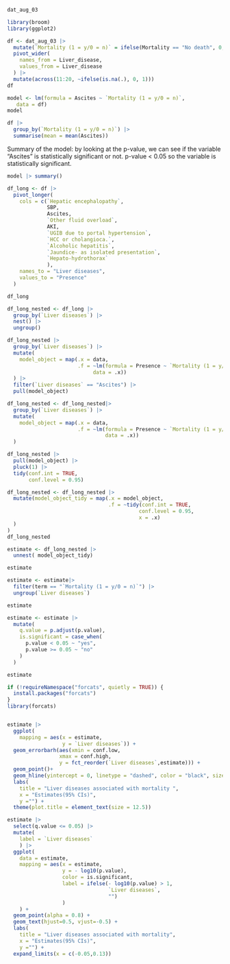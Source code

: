 ```r
dat_aug_03

```

```r
library(broom)
library(ggplot2)
```

```r
df <- dat_aug_03 |>
  mutate(`Mortality (1 = y/0 = n)` = ifelse(Mortality == "No death", 0, 1)) |> 
  pivot_wider(
    names_from = Liver_disease,
    values_from = Liver_disease
  ) |> 
  mutate(across(11:20, ~ifelse(is.na(.), 0, 1)))
df
```

```r
model <- lm(formula = Ascites ~ `Mortality (1 = y/0 = n)`,
   data = df)
model
```


```r
df |> 
  group_by(`Mortality (1 = y/0 = n)`) |> 
  summarise(mean = mean(Ascites))
```

Summary of the model: by looking at the p-value, we can see if the variable 
"Ascites" is statistically significant or not.
p-value < 0.05 so the variable is statistically significant.
```r
model |> summary()
```
```r
df_long <- df |> 
  pivot_longer(
    cols = c(`Hepatic encephalopathy`, 
             SBP,
             Ascites,
             `Other fluid overload`,
             AKI,
             `UGIB due to portal hypertension`,
             `HCC or cholangioca.`,
             `Alcoholic hepatitis`,
             `Jaundice- as isolated presentation`,
             `Hepato-hydrothorax`
             ),
    names_to = "Liver diseases",
    values_to = "Presence"
  )

df_long
```

```r
df_long_nested <- df_long |> 
  group_by(`Liver diseases`) |> 
  nest() |> 
  ungroup()

df_long_nested |> 
  group_by(`Liver diseases`) |> 
  mutate(
    model_object = map(.x = data,
                       .f = ~lm(formula = Presence ~ `Mortality (1 = y/0 = n)`,
                            data = .x))
  ) |> 
  filter(`Liver diseases` == "Ascites") |>
  pull(model_object)
```

```r
df_long_nested <- df_long_nested|> 
  group_by(`Liver diseases`) |> 
  mutate(
    model_object = map(.x = data,
                       .f = ~lm(formula = Presence ~ `Mortality (1 = y/0 = n)`,
                                data = .x))
  )

df_long_nested |>
  pull(model_object) |>
  pluck(1) |>
  tidy(conf.int = TRUE,
       conf.level = 0.95)
```
```r
df_long_nested <- df_long_nested |> 
  mutate(model_object_tidy = map(.x = model_object,
                                 .f = ~tidy(conf.int = TRUE,
                                           conf.level = 0.95,
                                           x = .x)
  )
)
df_long_nested
```
```r
estimate <- df_long_nested |>
  unnest( model_object_tidy)

estimate
```
```r
estimate <- estimate|> 
  filter(term == "`Mortality (1 = y/0 = n)`") |> 
  ungroup(`Liver diseases`)

estimate
```
```r
estimate <- estimate |> 
  mutate(
    q.value = p.adjust(p.value),
    is.significant = case_when(
      p.value < 0.05 ~ "yes",
      p.value >= 0.05 ~ "no"
    )
  )

estimate
```

```r
if (!requireNamespace("forcats", quietly = TRUE)) {
  install.packages("forcats")
}
library(forcats)


estimate |> 
  ggplot( 
    mapping = aes(x = estimate,
                  y = `Liver diseases`)) +
  geom_errorbarh(aes(xmin = conf.low,
                 xmax = conf.high,
                 y = fct_reorder(`Liver diseases`,estimate))) +
  geom_point()+
  geom_hline(yintercept = 0, linetype = "dashed", color = "black", size = 0.5) +
  labs(
    title = "Liver diseases associated with mortality ",
    x = "Estimates(95% CIs)",
    y ="") +
  theme(plot.title = element_text(size = 12.5))
```



```r
estimate |> 
  select(q.value <= 0.05) |> 
  mutate(
    label = `Liver diseases`
    ) |> 
  ggplot(
    data = estimate,
    mapping = aes(x = estimate, 
                  y = - log10(p.value), 
                  color = is.significant, 
                  label = ifelse(- log10(p.value) > 1,
                                 `Liver diseases`,
                                 "")
                  ) 
    ) +
  geom_point(alpha = 0.8) +
  geom_text(hjust=0.5, vjust=-0.5) +
  labs(
    title = "Liver diseases associated with mortality",
    x = "Estimates(95% CIs)",
    y ="") +
  expand_limits(x = c(-0.05,0.13))
```

